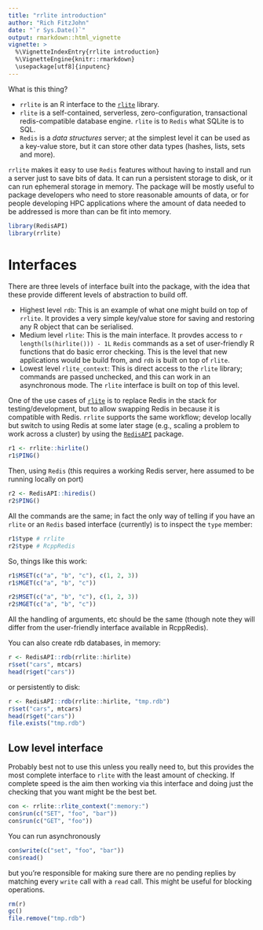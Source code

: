 ```yaml
---
title: "rrlite introduction"
author: "Rich FitzJohn"
date: "`r Sys.Date()`"
output: rmarkdown::html_vignette
vignette: >
  %\VignetteIndexEntry{rrlite introduction}
  %\VignetteEngine{knitr::rmarkdown}
  \usepackage[utf8]{inputenc}
---
```


What is this thing?

- `rrlite` is an R interface to the [`rlite`](https://github.com/seppo0010/rlite) library.
- `rlite` is a self-contained, serverless, zero-configuration, transactional redis-compatible database engine. `rlite` is to `Redis` what SQLite is to SQL.
- `Redis` is a *data structures* server; at the simplest level it can be used as a key-value store, but it can store other data types (hashes, lists, sets and more).

`rrlite` makes it easy to use `Redis` features without having to install and run a server just to save bits of data.  It can run a persistent storage to disk, or it can run ephemeral storage in memory.  The package will be mostly useful to package developers who need to store reasonable amounts of data, or for people developing HPC applications where the amount of data needed to be addressed is more than can be fit into memory.

``` r
library(RedisAPI)
library(rrlite)
```

# Interfaces

There are three levels of interface built into the package, with the idea that these provide different levels of abstraction to build off.

* Highest level `rdb`: This is an example of what one might build on top of `rrlite`.  It provides a very simple key/value store for saving and restoring any R object that can be serialised.
* Medium level `rlite`: This is the main interface.  It provdes access to `r length(ls(hirlite())) - 1L` `Redis` commands as a set of user-friendly R functions that do basic error checking.  This is the level that new applications would be build from, and `rdb` is built on top of `rlite`.
* Lowest level `rlite_context`: This is direct access to the `rlite` library; commands are passed unchecked, and this can work in an asynchronous mode.  The `rlite` interface is built on top of this level.

One of the use cases of [`rlite`](https://github.com/seppo0010/rlite) is to replace Redis in the stack for testing/development, but to allow swapping Redis in because it is compatible with Redis.  `rrlite` supports the same workflow; develop locally but switch to using Redis at some later stage (e.g., scaling a problem to work across a cluster) by using the [`RedisAPI`](https://github.com/ropensci/RedisAPI) package.

``` r
r1 <- rrlite::hirlite()
r1$PING()
```

Then, using `Redis` (this requires a working Redis server, here assumed to be running locally on port)

``` r
r2 <- RedisAPI::hiredis()
r2$PING()
```

All the commands are the same; in fact the only way of telling if you have an `rlite` or an `Redis` based interface (currently) is to inspect the `type` member:

``` r
r1$type # rrlite
r2$type # RcppRedis
```

So, things like this work:

``` r
r1$MSET(c("a", "b", "c"), c(1, 2, 3))
r1$MGET(c("a", "b", "c"))

r2$MSET(c("a", "b", "c"), c(1, 2, 3))
r2$MGET(c("a", "b", "c"))
```

All the handling of arguments, etc should be the same (though note they will differ from the user-friendly interface available in RcppRedis).

You can also create rdb databases, in memory:

``` r
r <- RedisAPI::rdb(rrlite::hirlite)
r$set("cars", mtcars)
head(r$get("cars"))
```

or persistently to disk:

``` r
r <- RedisAPI::rdb(rrlite::hirlite, "tmp.rdb")
r$set("cars", mtcars)
head(r$get("cars"))
file.exists("tmp.rdb")
```

## Low level interface

Probably best not to use this unless you really need to, but this provides the most complete interface to `rlite` with the least amount of checking.  If complete speed is the aim then working via this interface and doing just the checking that you want might be the best bet.

``` r
con <- rrlite::rlite_context(":memory:")
con$run(c("SET", "foo", "bar"))
con$run(c("GET", "foo"))
```

You can run asynchronously

``` r
con$write(c("set", "foo", "bar"))
con$read()
```

but you're responsible for making sure there are no pending replies by matching every `write`  call with a `read` call.  This might be useful for blocking operations.

``` r
rm(r)
gc()
file.remove("tmp.rdb")
```
